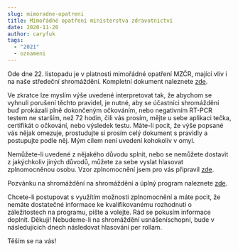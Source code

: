 ```yaml
---
slug: mimoradne-opatreni
title: Mimořádné opatření ministerstva zdravotnictví
date: 2020-11-20
author: caryfuk
tags:
  - "2021"
  - oznameni
---
```


Ode dne 22. listopadu je v platnosti mimořádné opatření MZČR, mající vliv i na naše středeční shromáždění. Kompletní dokument naleznete [zde](https://www.vlada.cz/assets/epidemie-koronaviru/dulezite-informace/omezeni-maloobchodu--cele-zneni-1037.pdf).

Ve zkratce lze myslím výše uvedené interpretovat tak, že abychom se vyhnuli porušení těchto pravidel, je nutné, aby se účastníci shromáždění buď prokázali plně dokončeným očkováním, nebo negativním RT-PCR testem ne starším, než 72 hodin, čili vás prosím, mějte u sebe aplikaci tečka, certifikát o očkování, nebo výsledek testu. Máte-li pocit, že výše popsané vás nějak omezuje, prostudujte si prosím celý dokument s pravidly a postupujte podle něj. Mým cílem není uvedení kohokoliv v omyl.

Nemůžete-li uvedené z nějakého důvodu splnit, nebo se nemůžete dostavit z jakýchkoliv jiných důvodů, můžete za sebe vyslat hlasovat zplnomocněnou osobu. Vzor zplnomocnění jsem pro vás připravil [zde](https://docs.google.com/document/d/11Rks7gONIiRVoMnwvaUoMFORcq73nG3IsBOCxQbq_Co/edit?usp=sharing).

Pozvánku na shromáždění na shromáždění a úplný program naleznete [zde](https://zelenecska.info/posts/pozvanka-2021-listopad).

Chcete-li postupovat s využítím možnosti zplnomocnění a máte pocit, že nemáte dostatečné informace ke kvalifikovanému rozhodnutí o záležitostech na programu, pište a volejte. Rád se pokusím informace doplnit. Děkuji! Nebudeme-li na shromáždění usnášeníschopní, bude v následujících dnech následovat hlasování per rollam.

Těším se na vás!
